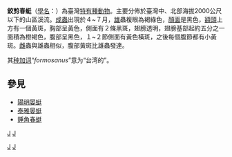 {{Speciesbox
| taxon = Sinogomphus formosanus
| authority = Asahina, 1951
| synonyms = 
}}

'''鉸剪春蜓'''（[[學名|學名]]：{{lang|la|'''''Sinogomphus formosanus'''''}}）為臺灣[[特有種|特有種]][[動物|動物]]。主要分佈於臺灣中、北部海拔2000公尺以下的山區溪流。[[成蟲|成蟲]]出現於４~７月，[[雄性|雄]]蟲複眼為褐綠色，[[顏面|顏面]]是黑色，[[額|額頭]]上方有一個黃斑，胸部呈黃色，側面有２條黑斑，翅膀透明，翅膀基部起約五分之一面積為橙褐色，腹部呈黑色，１~２節側面有黃色橫斑，之後每個腹節都有小黃斑。[[雌性|雌]]蟲與雄蟲相似，腹部黃斑比雄蟲發達。

其[[种加词|种加词]]“''formosanus''”意为“台湾的”。

== 參見 ==
*[[陽明晏蜓|陽明晏蜓]]
*[[泰雅晏蜓|泰雅晏蜓]]
*[[錘角春蜓|錘角春蜓]]

{{Taxonbar}}
[[category:華春蜓屬|J]]
[[category:台灣昆蟲|J]]
[[Category:台灣特有種|J]]
[[Category:_1951年描述的昆虫|J]]